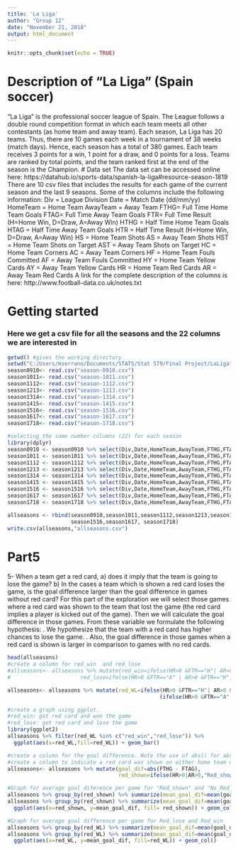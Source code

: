 ---
title: 'La Liga'
author: "Group 12"
date: "November 21, 2018"
output: html_document
---

```{r setup, include=FALSE}
knitr::opts_chunk$set(echo = TRUE)
```

# Description of "La Liga" (Spain soccer)
"La Liga" is the professional soccer league of Spain. The League follows a double round competition format in which each team meets all other contestants (as home team and away team). Each season, La Liga has 20 teams. Thus, there are 10 games each week in a tournament of 38 weeks (match days). Hence, each season has a total of 380 games. Each team receives 3 points for a win, 1 point for a draw, and 0 points for a loss. Teams are ranked by total points, and the team ranked first at the end of the season is the Champion. 
# Data set
The data set can be accessed online here: 
https://datahub.io/sports-data/spanish-la-liga#resource-season-1819 
There are 10 csv files that includes the results for each game of the current season and the last 9 seasons.
Some of the columns include the following information:
Div = League Division
Date = Match Date (dd/mm/yy)
HomeTeam = Home Team
AwayTeam = Away Team
FTHG= Full Time Home Team Goals
FTAG= Full Time Away Team Goals
FTR= Full Time Result (H=Home Win, D=Draw, A=Away Win)
HTHG = Half Time Home Team Goals
HTAG = Half Time Away Team Goals
HTR = Half Time Result (H=Home Win, D=Draw, A=Away Win)
HS = Home Team Shots
AS = Away Team Shots
HST = Home Team Shots on Target
AST = Away Team Shots on Target
HC = Home Team Corners
AC = Away Team Corners
HF = Home Team Fouls Committed
AF = Away Team Fouls Committed
HY = Home Team Yellow Cards
AY = Away Team Yellow Cards
HR = Home Team Red Cards
AR = Away Team Red Cards
A link for the complete description of the columns is here:  http://www.football-data.co.uk/notes.txt

# Getting started
### Here we get a csv file for all the seasons and the 22 columns we are interested in
```{r}
getwd() #gives the working directory
setwd("C:/Users/mserrano/Documents/STATS/Stat 579/Final Project/LaLiga") # note you have to use this slash "/" if you are using a PC. Be sure all your csv files are in this directory.
season0910<- read.csv("season-0910.csv")
season1011<- read.csv("season-1011.csv")
season1112<- read.csv("season-1112.csv")
season1213<- read.csv("season-1213.csv")
season1314<- read.csv("season-1314.csv")
season1415<- read.csv("season-1415.csv")
season1516<- read.csv("season-1516.csv")
season1617<- read.csv("season-1617.csv")
season1718<- read.csv("season-1718.csv")

#selecting the same number columns (22) for each season
library(dplyr)
season0910 <- season0910 %>% select(Div,Date,HomeTeam,AwayTeam,FTHG,FTAG,FTR,HTHG,HTAG,HTR,HS,AS,HST,AST,HF,AF,HC,AC,HY,                      AY,HR,AR) 
season1011 <- season1011 %>% select(Div,Date,HomeTeam,AwayTeam,FTHG,FTAG,FTR,HTHG,HTAG,HTR,HS,AS,HST,AST,HF,AF,HC,AC,HY,                      AY,HR,AR) 
season1112 <- season1112 %>% select(Div,Date,HomeTeam,AwayTeam,FTHG,FTAG,FTR,HTHG,HTAG,HTR,HS,AS,HST,AST,HF,AF,HC,AC,HY,                      AY,HR,AR) 
season1213 <- season1213 %>% select(Div,Date,HomeTeam,AwayTeam,FTHG,FTAG,FTR,HTHG,HTAG,HTR,HS,AS,HST,AST,HF,AF,HC,AC,HY,                      AY,HR,AR) 
season1314 <- season1314 %>% select(Div,Date,HomeTeam,AwayTeam,FTHG,FTAG,FTR,HTHG,HTAG,HTR,HS,AS,HST,AST,HF,AF,HC,AC,HY,                      AY,HR,AR) 
season1415 <- season1415 %>% select(Div,Date,HomeTeam,AwayTeam,FTHG,FTAG,FTR,HTHG,HTAG,HTR,HS,AS,HST,AST,HF,AF,HC,AC,HY,                      AY,HR,AR) 
season1516 <- season1516 %>% select(Div,Date,HomeTeam,AwayTeam,FTHG,FTAG,FTR,HTHG,HTAG,HTR,HS,AS,HST,AST,HF,AF,HC,AC,HY,                      AY,HR,AR) 
season1617 <- season1617 %>% select(Div,Date,HomeTeam,AwayTeam,FTHG,FTAG,FTR,HTHG,HTAG,HTR,HS,AS,HST,AST,HF,AF,HC,AC,HY,                      AY,HR,AR) 
season1718 <- season1718 %>% select(Div,Date,HomeTeam,AwayTeam,FTHG,FTAG,FTR,HTHG,HTAG,HTR,HS,AS,HST,AST,HF,AF,HC,AC,HY,                      AY,HR,AR) 

allseasons <- rbind(season0910,season1011,season1112,season1213,season1314,season1415,
                    season1516,season1617, season1718)
write.csv(allseasons,"allseasons.csv")
```


# Part5
5- When a team get a red card, a) does it imply that the team is going to lose the game? b) In the cases a team which is shown a red card loses the game, is the goal difference larger than the goal difference in  games  without red card? 
For this part of the exploration we will select those games where a red card was shown to the team that lost the game (the red card implies a player is kicked out of the game). Then we will calculate the goal difference in those games.
From these variable we formulate the following hypothesis:
.	We hypothesize that the team with a red card has higher chances to lose the game.
.	Also, the goal difference in those games when a red card is shown is larger in comparison to games with no red cards.

```{r}
head(allseasons)
#create a column for red_win  and red_lose
#allseasons<- allseasons %>% mutate(red_win=ifelse(HR>0 &FTR=="H"| AR>0 &FTR=="A",1,0),
#                      red_lose=ifelse(HR>0 &FTR=="A" | AR>0 &FTR=="H",1,0))

allseasons<- allseasons %>% mutate(red_WL=ifelse(HR>0 &FTR=="H"| AR>0 &FTR=="A","red_win",
                                                (ifelse(HR>0 &FTR=="A" | AR>0 &FTR=="H","red_lose",0))))

#create a graph using ggplot. 
#red_win: got red card and won the game
#red_lose: got red card and lose the game
library(ggplot2)                                                                                          
allseasons %>% filter(red_WL %in% c("red_win","red_lose")) %>% 
  ggplot(aes(x=red_WL,fill=red_WL)) + geom_bar()

#create a column for the goal difference. Note the use of abs() for absolute value.
#create a column to indicate a red card was shown on either home team or away team
allseasons<- allseasons %>% mutate(goal_dif=abs(FTHG - FTAG),
                                   red_shown=ifelse(HR>0|AR>0,"Red_shown","No_Red_cards"))

#Graph for average goal diference per game for "Red_shown" and "No_Red_cards"
allseasons %>% group_by(red_shown) %>% summarize(mean_goal_dif=mean(goal_dif)) 
allseasons %>% group_by(red_shown) %>% summarize(mean_goal_dif=mean(goal_dif)) %>%
  ggplot(aes(x=red_shown, y=mean_goal_dif, fill= red_shown)) + geom_col()

#Graph for average goal difference per game for Red_lose and Red_win
allseasons %>% group_by(red_WL) %>% summarize(mean_goal_dif=mean(goal_dif)) 
allseasons %>% group_by(red_WL) %>% summarize(mean_goal_dif=mean(goal_dif)) %>%
  ggplot(aes(x=red_WL, y=mean_goal_dif, fill=red_WL)) + geom_col()


```



